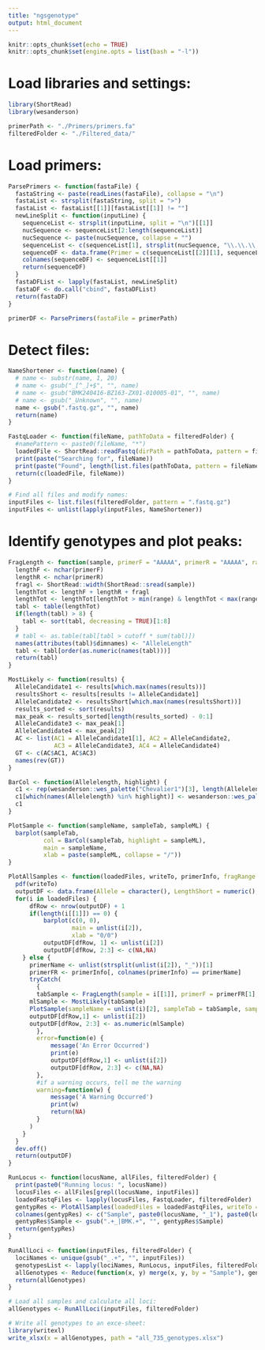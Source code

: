 ```yaml
---
title: "ngsgenotype"
output: html_document
---
```


```r
knitr::opts_chunk$set(echo = TRUE)
knitr::opts_chunk$set(engine.opts = list(bash = "-l"))
```

# Load libraries and settings:
```r
library(ShortRead)
library(wesanderson)

primerPath <- "./Primers/primers.fa"
filteredFolder <- "./Filtered_data/"
```

# Load primers:
```r
ParsePrimers <- function(fastaFile) {
  fastaString <- paste(readLines(fastaFile), collapse = "\n")
  fastaList <- strsplit(fastaString, split = ">")
  fastaList <- fastaList[[1]][fastaList[[1]] != ""]
  newLineSplit <- function(inputLine) {
    sequenceList <- strsplit(inputLine, split = "\n")[[1]]
    nucSequence <- sequenceList[2:length(sequenceList)]
    nucSequence <- paste(nucSequence, collapse = "")
    sequenceList <- c(sequenceList[1], strsplit(nucSequence, "\\.\\.\\."))
    sequenceDF <- data.frame(Primer = c(sequenceList[[2]][1], sequenceList[[2]][2]))
    colnames(sequenceDF) <- sequenceList[[1]]
    return(sequenceDF)
  }
  fastaDFList <- lapply(fastaList, newLineSplit)
  fastaDF <- do.call("cbind", fastaDFList)
  return(fastaDF)
}

primerDF <- ParsePrimers(fastaFile = primerPath)
```

# Detect files:
```r
NameShortener <- function(name) {
  # name <- substr(name, 1, 20)
  # name <- gsub("_[^_]+$", "", name)
  # name <- gsub("BMK240416-BZ163-ZX01-010005-01", "", name)
  # name <- gsub("_Unknown", "", name)
  name <- gsub(".fastq.gz", "", name)
  return(name)
}

FastqLoader <- function(fileName, pathToData = filteredFolder) {
  #namePattern <- paste0(fileName, "*")
  loadedFile <- ShortRead::readFastq(dirPath = pathToData, pattern = fileName)
  print(paste("Searching for", fileName))
  print(paste("Found", length(list.files(pathToData, pattern = fileName)), "files."))
  return(c(loadedFile, fileName))
}

# Find all files and modify names:
inputFiles <- list.files(filteredFolder, pattern = ".fastq.gz")
inputFiles <- unlist(lapply(inputFiles, NameShortener))
```

# Identify genotypes and plot peaks:
```r
FragLength <- function(sample, primerF = "AAAAA", primerR = "AAAAA", range = 0:1000) {
  lengthF <- nchar(primerF)
  lengthR <- nchar(primerR)
  fragl <- ShortRead::width(ShortRead::sread(sample))
  lengthTot <- lengthF + lengthR + fragl
  lengthTot <- lengthTot[lengthTot > min(range) & lengthTot < max(range)]
  tabl <- table(lengthTot)
  if(length(tabl) > 8) {
    tabl <- sort(tabl, decreasing = TRUE)[1:8]
  }
  # tabl <- as.table(tabl[tabl > cutoff * sum(tabl)])
  names(attributes(tabl)$dimnames) <- "AlleleLength"
  tabl <- tabl[order(as.numeric(names(tabl)))]
  return(tabl)
}

MostLikely <- function(results) {
  AlleleCandidate1 <- results[which.max(names(results))]
  resultsShort <- results[results != AlleleCandidate1]
  AlleleCandidate2 <- resultsShort[which.max(names(resultsShort))]
  results_sorted <- sort(results)
  max_peak <- results_sorted[length(results_sorted) - 0:1]
  AlleleCandidate3 <- max_peak[1]
  AlleleCandidate4 <- max_peak[2]
  AC <- list(AC1 = AlleleCandidate1[1], AC2 = AlleleCandidate2, 
             AC3 = AlleleCandidate3, AC4 = AlleleCandidate4)
  GT <- c(AC$AC1, AC$AC3)
  names(rev(GT))
}

BarCol <- function(Allelelength, highlight) {
  c1 <- rep(wesanderson::wes_palette("Chevalier1")[3], length(Allelelength))
  c1[which(names(Allelelength) %in% highlight)] <- wesanderson::wes_palette("Chevalier1")[2]
  c1
}

PlotSample <- function(sampleName, sampleTab, sampleML) {
  barplot(sampleTab,
          col = BarCol(sampleTab, highlight = sampleML),
          main = sampleName,
          xlab = paste(sampleML, collapse = "/"))
}

PlotAllSamples <- function(loadedFiles, writeTo, primerInfo, fragRange = 0:1000) {
  pdf(writeTo)
  outputDF <- data.frame(Allele = character(), LengthShort = numeric(), LengthLong = numeric())
  for(i in loadedFiles) {
      dfRow <- nrow(outputDF) + 1
      if(length(i[[1]]) == 0) {
          barplot(c(0, 0),
                  main = unlist(i[2]),
                  xlab = "0/0")
          outputDF[dfRow, 1] <- unlist(i[2])
          outputDF[dfRow, 2:3] <- c(NA,NA)
    } else {
      primerName <- unlist(strsplit(unlist(i[2]), "_"))[1]
      primerFR <- primerInfo[, colnames(primerInfo) == primerName]
      tryCatch(
        {
        tabSample <- FragLength(sample = i[[1]], primerF = primerFR[1], primerR = primerFR[2], range = fragRange)
      mlSample <- MostLikely(tabSample)
      PlotSample(sampleName = unlist(i)[2], sampleTab = tabSample, sampleML = mlSample)
      outputDF[dfRow,1] <- unlist(i[2])
      outputDF[dfRow, 2:3] <- as.numeric(mlSample)
        },
        error=function(e) {
            message('An Error Occurred')
            print(e)
            outputDF[dfRow,1] <- unlist(i[2])
            outputDF[dfRow, 2:3] <- c(NA,NA)
        },
        #if a warning occurs, tell me the warning
        warning=function(w) {
            message('A Warning Occurred')
            print(w)
            return(NA)
        }
      )
    }
  }
  dev.off()
  return(outputDF)
}

RunLocus <- function(locusName, allFiles, filteredFolder) {
  print(paste0("Running locus: ", locusName))
  locusFiles <- allFiles[grepl(locusName, inputFiles)]
  loadedFastqFiles <- lapply(locusFiles, FastqLoader, filteredFolder)
  gentypRes <- PlotAllSamples(loadedFiles = loadedFastqFiles, writeTo = paste0("Plots/", locusName, ".pdf"), primerInfo = primerDF, fragRange = 10:700)
  colnames(gentypRes) <- c("Sample", paste0(locusName, "_1"), paste0(locusName, "_2"))
  gentypRes$Sample <- gsub(".+_|BMK.+", "", gentypRes$Sample)
  return(gentypRes)
}

RunAllLoci <- function(inputFiles, filteredFolder) {
  lociNames <- unique(gsub("_.+", "", inputFiles))
  genotypesList <- lapply(lociNames, RunLocus, inputFiles, filteredFolder)
  allGenotypes <- Reduce(function(x, y) merge(x, y, by = "Sample"), genotypesList)
  return(allGenotypes)
}

# Load all samples and calculate all loci:
allGenotypes <- RunAllLoci(inputFiles, filteredFolder)

# Write all genotypes to an exce-sheet:
library(writexl)
write_xlsx(x = allGenotypes, path = "all_735_genotypes.xlsx")
```
